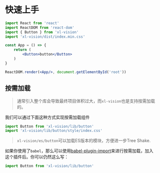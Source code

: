 
# 快速上手

```jsx
import React from 'react'
import ReactDOM from 'react-dom'
import { Button } from 'xl-vision'
import 'xl-vision/dist/index.min.css'

const App = () => {
    return (
        <Button>button</Button>
    )
}

ReactDOM.render(<App/>, document.getElementById('root'))
```

## 按需加载

> 通常引入整个库会导致最终项目体积过大，而`xl-vision`也是支持按需加载的。

我们可以通过下面这种方式实现按需加载组件

```jsx
import Button from 'xl-vision/lib/button'
import 'xl-vision/lib/button/style/index.css'
```

> `xl-vision/es/button`可以加载ES版本的模块，方便进一步Tree Shake.

如果你使用了`babel`，那么可以使用[babel-plugin-import](https://github.com/ant-design/babel-plugin-import)来进行按需加载，加入这个插件后。你可以仍然这么写：

```jsx
import Button from 'xl-vision/lib/button'
```

